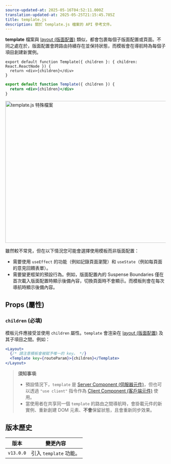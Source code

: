 ```yaml
---
source-updated-at: 2025-05-16T04:52:11.000Z
translation-updated-at: 2025-05-25T21:15:45.785Z
title: template.js
description: 關於 template.js 檔案的 API 參考文件。
---
```


**template** 檔案與 [layout (版面配置)](/docs/app/building-your-application/routing/pages-and-layouts#layouts) 類似，都會包裹每個子版面配置或頁面。不同之處在於，版面配置會跨路由持續存在並保持狀態，而模板會在導航時為每個子項目創建新實例。

```tsx filename="app/template.tsx" switcher
export default function Template({ children }: { children: React.ReactNode }) {
  return <div>{children}</div>
}
```

```jsx filename="app/template.jsx" switcher
export default function Template({ children }) {
  return <div>{children}</div>
}
```

<Image
  alt="template.js 特殊檔案"
  srcLight="/docs/light/template-special-file.png"
  srcDark="/docs/dark/template-special-file.png"
  width="1600"
  height="444"
/>

雖然較不常見，但在以下情況您可能會選擇使用模板而非版面配置：

- 需要使用 `useEffect` 的功能（例如記錄頁面瀏覽）和 `useState`（例如每頁面的意見回饋表單）。
- 需要變更框架的預設行為。例如，版面配置內的 Suspense Boundaries 僅在首次載入版面配置時顯示後備內容，切換頁面時不會顯示。而模板則會在每次導航時顯示後備內容。

## Props (屬性)

### `children` (必填)

模板元件應接受並使用 `children` 屬性。`template` 會渲染在 [layout (版面配置)](/docs/app/api-reference/file-conventions/layout) 及其子項目之間。例如：

```jsx filename="Output"
<Layout>
  {/* 請注意模板會被賦予唯一的 key。 */}
  <Template key={routeParam}>{children}</Template>
</Layout>
```

> **須知事項**:
>
> - 預設情況下，`template` 是 [Server Component (伺服器元件)](/docs/app/building-your-application/rendering/server-components)，但也可以透過 `"use client"` 指令作為 [Client Component (客戶端元件)](/docs/app/building-your-application/rendering/client-components) 使用。
> - 當使用者在共享同一個 `template` 的路由之間導航時，會掛載元件的新實例、重新創建 DOM 元素、**不會**保留狀態，且會重新同步效果。

## 版本歷史

| 版本      | 變更內容               |
| --------- | ---------------------- |
| `v13.0.0` | 引入 `template` 功能。 |
